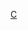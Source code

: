 {{Asbox
| image     = Dog template.svg
| pix       = 30
| subject   = 
| qualifier = 與[[犬科]]相關
| category  = 犬科小作品
| tempsort  =  
| name      = Template:Canidae-stub
}}<noinclude>
[[Category:哺乳類小作品模板|C]]
</noinclude>